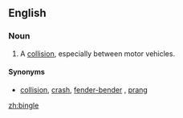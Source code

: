 ==English==

===Noun===
{{en-noun}}

# {{AU|informal}} A [[collision]], especially between motor vehicles.

====Synonyms====
* [[collision]], [[crash]], [[fender-bender]] {{a|US}}, [[prang]] {{a|UK}}

[[zh:bingle]]